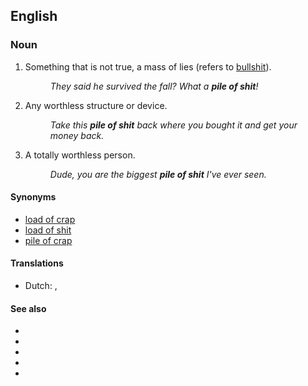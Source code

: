 ==English==

===Noun===
{{en-noun|piles of shit}}

# {{lb|en|vulgar|slang}} Something that is not true, a mass of lies (refers to [[bullshit]]).
#: ''They said he survived the fall? What a '''pile of shit'''!''
# {{lb|en|vulgar|slang}} Any worthless structure or device.
#: ''Take this '''pile of shit''' back where you bought it and get your money back.''
# {{lb|en|vulgar|slang}} A totally worthless person.
#: ''Dude, you are the biggest '''pile of shit''' I've ever seen.''

====Synonyms====
*[[load of crap]]
*[[load of shit]]
*[[pile of crap]]

====Translations====
{{trans-top|worthless structure or device}}
* Dutch: {{t+|nl|schijtzooi}}, {{t+|nl|shitzooi}}
{{trans-mid}}
{{trans-bottom}}

====See also====
* {{l|en|bullshit}}
* {{l|en|shit}}
* {{l|en|bullcrap}}
* {{l|en|horseshit}}
* {{l|en|turd}}